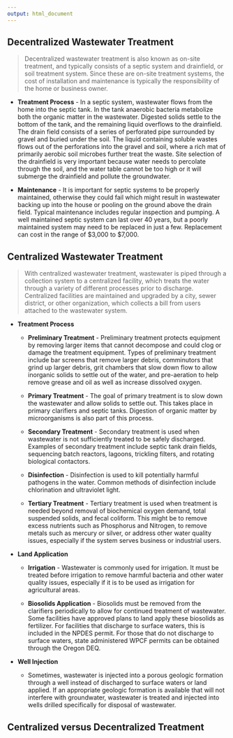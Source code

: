```yaml
---
output: html_document
---
```


## **Decentralized Wastewater Treatment**  

> Decentralized wastewater treatment is also known as on-site treatment, and typically consists of a septic system and drainfield, or soil treatment system. Since these are on-site treatment systems, the cost of installation and maintenance is typically the responsibility of the home or business owner. 

  * **Treatment Process** - In a septic system, wastewater flows from the home into the septic tank. In the tank anaerobic bacteria metabolize both the organic matter in the wastewater. Digested solids settle to the bottom of the tank, and the remaining liquid overflows to the drainfield. The drain field consists of a series of perforated pipe surrounded by gravel and buried under the soil. The liquid containing soluble wastes flows out of the perforations into the gravel and soil, where a rich mat of primarily aerobic soil microbes further treat the waste. Site selection of the drainfield is very important because water needs to percolate through the soil, and the water table cannot be too high or it will submerge the drainfield and pollute the groundwater. 

  * **Maintenance** - It is important for septic systems to be properly maintained, otherwise they could fail which might result in wastewater backing up into the house or pooling on the ground above the drain field. Typical maintenance includes regular inspection and pumping. A well maintained septic system can last over 40 years, but a poorly maintained system may need to be replaced in just a few. Replacement can cost in the range of $3,000 to $7,000.

## **Centralized Wastewater Treatment**  

> With centralized wastewater treatment, wastewater is piped through a collection system to a centralized facility, which treats the water through a variety of different processes prior to discharge. Centralized facilities are maintained and upgraded by a city, sewer district, or other organization, which collects a bill from users attached to the wastewater system.

* **Treatment Process** 

  + **Preliminary Treatment** - Preliminary treatment protects equipment by removing larger items that cannot decompose and could clog or damage the treatment equipment. Types of preliminary treatment include bar screens that remove larger debris, comminutors that grind up larger debris, grit chambers that slow down flow to allow inorganic solids to settle out of the water, and pre-aeration to help remove grease and oil as well as increase dissolved oxygen.  

  + **Primary Treatment** - The goal of primary treatment is to slow down the wastewater and allow solids to settle out. This takes place in primary clarifiers and septic tanks. Digestion of organic matter by microorganisms is also part of this process.  

  + **Secondary Treatment** - Secondary treatment is used when wastewater is not sufficiently treated to be safely discharged. Examples of secondary treatment include septic tank drain fields, sequencing batch reactors, lagoons, trickling filters, and rotating biological contactors.  
  + **Disinfection** - Disinfection is used to kill potentially harmful pathogens in the water. Common methods of disinfection include chlorination and ultraviolet light.  

  + **Tertiary Treatment** - Tertiary treatment is used when treatment is needed beyond removal of biochemical oxygen demand, total suspended solids, and fecal coliform. This might be to remove excess nutrients such as Phosphorus and Nitrogen, to remove metals such as mercury or silver, or address other water quality issues, especially if the system serves business or industrial users.

* **Land Application**

  + **Irrigation** - Wastewater is commonly used for irrigation. It must be treated before irrigation to remove harmful bacteria and other water quality issues, especially if it is to be used as irrigation for agricultural areas. 

  + **Biosolids Application** - Biosolids must be removed from the clarifiers periodically to allow for continued treatment of wastewater. Some facilities have approved plans to land apply these biosolids as fertilizer. For facilities that discharge to surface waters, this is included in the NPDES permit. For those that do not discharge to surface waters, state administered WPCF permits can be obtained through the Oregon DEQ.
  
* **Well Injection**
  + Sometimes, wastewater is injected into a porous geologic formation through a well instead of discharged to surface waters or land applied. If an appropriate geologic formation is available that will not interfere with groundwater, wastewater is treated and injected into wells drilled specifically for disposal of wastewater. 

## **Centralized versus Decentralized Treatment**
####